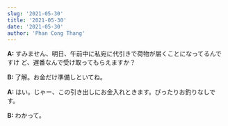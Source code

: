 ```yaml
---
slug: '2021-05-30'
title: '2021-05-30'
date: '2021-05-30'
author: 'Phan Cong Thang'
---
```


**A:** すみません、明日、午前中に私宛に代引きで荷物が届くことになってるんですけ
ど、遅番なんで受け取ってもらえますか？

**B:** 了解。お金だけ準備しといてね。

**A:** はい。じゃー、この引き出しにお金入れときます。ぴったりお釣りなしです。

**B:** わかって。
